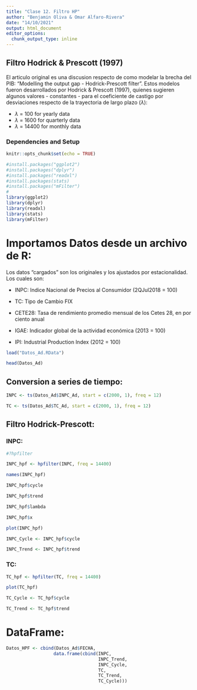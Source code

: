 ```yaml
---
title: "Clase 12. Filtro HP"
author: "Benjamin Oliva & Omar Alfaro-Rivera"
date: "14/10/2021"
output: html_document
editor_options: 
  chunk_output_type: inline
---
```


## Filtro Hodrick & Prescott (1997)

El articulo original es una discusion respecto de como modelar la brecha del PIB: "Modelling the output gap - Hodrick-Prescott filter". Estos modelos fueron desarrollados por Hodrick & Prescott (1997), quienes sugieren algunos valores - constantes - para el coeficiente de castigo por desviaciones respecto de la trayectoria de largo plazo ($\lambda$):

* $\lambda$ = 100 for yearly data
* $\lambda$ = 1600 for quarterly data
* $\lambda$ = 14400 for monthly data

### Dependencies and Setup
```r
knitr::opts_chunk$set(echo = TRUE)

#install.packages("ggplot2")
#install.packages("dplyr")
#install.packages("readxl")
#install.packages(stats)
#install.packages("mFilter")
# 
library(ggplot2)
library(dplyr)
library(readxl)
library(stats)
library(mFilter)

```

# Importamos Datos desde un archivo de R:

Los datos "cargados" son los originales y los ajustados por estacionalidad. Los cuales son:

* INPC: Indice Nacional de Precios al Consumidor (2QJul2018 = 100)

* TC: Tipo de Cambio FIX 

* CETE28: Tasa de rendimiento promedio mensual de los Cetes 28, en por ciento anual

* IGAE: Indicador global de la actividad económica (2013 = 100)

* IPI: Industrial Production Index (2012 = 100)

```r

load("Datos_Ad.RData")

head(Datos_Ad)

```

## Conversion a series de tiempo:

```r

INPC <- ts(Datos_Ad$INPC_Ad, start = c(2000, 1), freq = 12)

TC <- ts(Datos_Ad$TC_Ad, start = c(2000, 1), freq = 12)

```

## Filtro Hodrick-Prescott:

### INPC:

```r

#?hpfilter

INPC_hpf <- hpfilter(INPC, freq = 14400)

names(INPC_hpf)

```

```r

INPC_hpf$cycle

INPC_hpf$trend

INPC_hpf$lambda

INPC_hpf$x

```

```r

plot(INPC_hpf)

INPC_Cycle <- INPC_hpf$cycle

INPC_Trend <- INPC_hpf$trend

```

### TC:

```r

TC_hpf <- hpfilter(TC, freq = 14400)

plot(TC_hpf)

TC_Cycle <- TC_hpf$cycle

TC_Trend <- TC_hpf$trend

```

# DataFrame:

```r

Datos_HPF <- cbind(Datos_Ad$FECHA, 
                  data.frame(cbind(INPC, 
                                   INPC_Trend, 
                                   INPC_Cycle, 
                                   TC, 
                                   TC_Trend, 
                                   TC_Cycle)))
```
